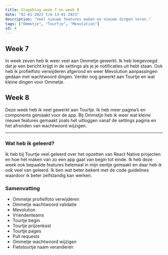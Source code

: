 ```yaml
---
title: Stageblog week 7 en week 8
date: "02-01-2023 t/m 13-01-2023"
description: "Veel nieuwe features maken en nieuwe dingen leren."
tags: ["Ommetje", "Tourtje", "Mevolution"]
id: 4
---
```


## Week 7

In week zeven heb ik weer veel aan Ommetje gewerkt. Ik heb toegevoegd dat je een bericht krijgt in de settings als je je notificaties uit hebt staan. Ook heb ik profielfoto verwijderen afgerond en weer Mevolution aanpassingen gedaan met wachtwoord dingen. Verder nog gewerkt aan Tourtje en wat kleine dingen voor Ommetje.

## Week 8

Deze week heb ik veel gewerkt aan Tourtje. Ik heb meer pagina’s en components gemaakt voor de app. Bij Ommetje heb ik weer wat kleine nieuwe features gemaakt zoals het uitloggen vanaf de settings pagina en het afronden van wachtwoord wijzigen.

---

### Wat heb ik geleerd?

Ik heb bij Tourtje veel geleerd over het opzetten van React Native projecten en hoe het maken van zo een app gaat van begin tot einde. Ik heb deze week ook bepaalde features helemaal in mijn eentje gemaakt en daar heb ik ook veel van geleerd. Ik ben wat beter bekent met de code guidelines waardoor ik beter zelfstandig kan werken.

### Samenvatting

- Ommetje profielfoto verwijderen
- Ommetje wachtwoord validatie
- Mevolution
- Vriendenteams
- Tourtje begin
- Tourtje prijzenkast
- Tourtje pages
- Pull requests
- Ommetje wachtwoord wijzigen
- Fietstourtje naam veranderen

